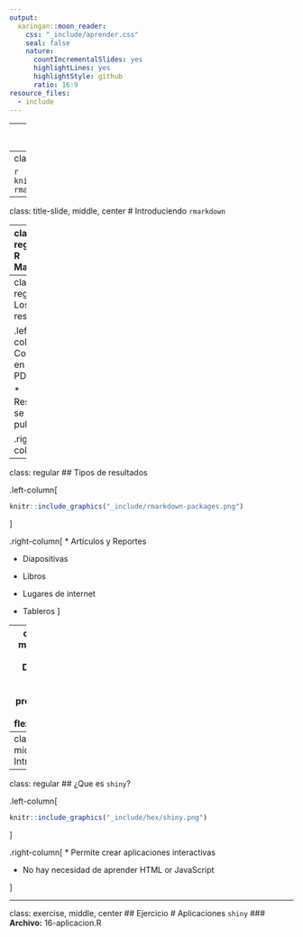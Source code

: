```yaml
---
output:
  xaringan::moon_reader:
    css: "_include/aprender.css"
    seal: false
    nature:
      countIncrementalSlides: yes
      highlightLines: yes
      highlightStyle: github
      ratio: 16:9
resource_files:
  - include
---
```

---
class: title-slide, middle, center
# Comunicar con **R**

---
class: regular
# El último paso...

```r
knitr::include_graphics("_include/cubre-rmarkdown.png")
```

---
class: title-slide, middle, center
# Introduciendo `rmarkdown`

---
class: regular
## R Markdown

.left-column[
```r
knitr::include_graphics("_include/hex/rmarkdown.png")
```
]

.right-column[
* Combina **bloques de código** y narración


* Se ejecuta complete o en bloques


* Multiples lenguajes (R, SQL, pythong, etc.)

]

---
class: regular
# Los resultados

.left-column[
* Compilar en HTML, PDF, Word


* Resultados se pueden publicar
]

.right-column[
```r
knitr::include_graphics("_include/04-notebook-preview.png")
```
]

---
class: regular
## Tipos de resultados

.left-column[
```r
knitr::include_graphics("_include/rmarkdown-packages.png")
```
]

.right-column[
* Artículos y Reportes

* Diapositivas

* Libros

* Lugares de internet

* Tableros
]

---
class: exercise, middle, center
## Ejercicio
# Documentos de `rmarkdown` 
### **Archivos:** 14-presentacion.Rmd, 15-flexdashboard.Rmd

---
class: title-slide, middle, center
# Introduciendo `shiny`

---
class: regular
## ¿Que es `shiny`?

.left-column[
```r
knitr::include_graphics("_include/hex/shiny.png")
```
]

.right-column[
* Permite crear aplicaciones interactivas

* No hay necesidad de aprender HTML or JavaScript

]

---
class: exercise, middle, center
## Ejercicio
# Aplicaciones `shiny` 
### **Archivo:** 16-aplicacion.R
